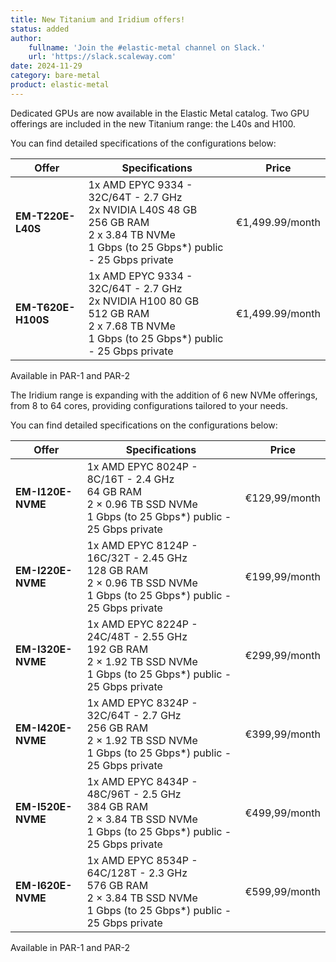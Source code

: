 ```yaml
---
title: New Titanium and Iridium offers!
status: added
author:
    fullname: 'Join the #elastic-metal channel on Slack.'
    url: 'https://slack.scaleway.com'
date: 2024-11-29
category: bare-metal
product: elastic-metal
---
```


Dedicated GPUs are now available in the Elastic Metal catalog. Two GPU offerings are included in the new Titanium range: the L40s and H100. 

You can find detailed specifications of the configurations below:

| **Offer**           | **Specifications**                                                                                                                                                                                | **Price**           |
|----------------------|----------------------------------------------------------------------------------------------------------------------------------------------------------------------------------------------------|---------------------|
| **EM-T220E-L40S**   | 1x AMD EPYC 9334 - 32C/64T - 2.7 GHz<br/>2x NVIDIA L40S 48 GB<br/>256 GB RAM<br/>2 x 3.84 TB NVMe<br/>1 Gbps (to 25 Gbps*) public - 25 Gbps private                                                     | €1,499.99/month     |
| **EM-T620E-H100S**  | 1x AMD EPYC 9334 - 32C/64T - 2.7 GHz<br/>2x NVIDIA H100 80 GB<br/>512 GB RAM<br/>2 x 7.68 TB NVMe<br/>1 Gbps (to 25 Gbps*) public - 25 Gbps private                                                   | €1,499.99/month     |
Available in PAR-1 and PAR-2


The Iridium range is expanding with the addition of 6 new NVMe offerings, from 8 to 64 cores, providing configurations tailored to your needs.

You can find detailed specifications on the configurations below:

| **Offer**           | **Specifications**                                                                                                                                                                                | **Price**           |
|----------------------|----------------------------------------------------------------------------------------------------------------------------------------------------------------------------------------------------|---------------------|
| **EM-I120E-NVME**   | 1x AMD EPYC 8024P - 8C/16T - 2.4 GHz<br/>64 GB RAM<br/>2 × 0.96 TB SSD NVMe<br/>1 Gbps (to 25 Gbps*) public - 25 Gbps private                                                                          | €129,99/month       |
| **EM-I220E-NVME**   | 1x AMD EPYC 8124P - 16C/32T - 2.45 GHz<br/>128 GB RAM<br/>2 × 0.96 TB SSD NVMe<br/>1 Gbps (to 25 Gbps*) public - 25 Gbps private                                                                      | €199,99/month       |
| **EM-I320E-NVME**   | 1x AMD EPYC 8224P - 24C/48T - 2.55 GHz<br/>192 GB RAM<br/>2 × 1.92 TB SSD NVMe<br/>1 Gbps (to 25 Gbps*) public - 25 Gbps private                                                                      | €299,99/month       |
| **EM-I420E-NVME**   | 1x AMD EPYC 8324P - 32C/64T - 2.7 GHz<br/>256 GB RAM<br/>2 × 1.92 TB SSD NVMe<br/>1 Gbps (to 25 Gbps*) public - 25 Gbps private                                                                       | €399,99/month       |
| **EM-I520E-NVME**   | 1x AMD EPYC 8434P - 48C/96T - 2.5 GHz<br/>384 GB RAM<br/>2 × 3.84 TB SSD NVMe<br/>1 Gbps (to 25 Gbps*) public - 25 Gbps private                                                                       | €499,99/month       |
| **EM-I620E-NVME**   | 1x AMD EPYC 8534P - 64C/128T - 2.3 GHz<br/>576 GB RAM<br/>2 × 3.84 TB SSD NVMe<br/>1 Gbps (to 25 Gbps*) public - 25 Gbps private                                                                      | €599,99/month       |
Available in PAR-1 and PAR-2

